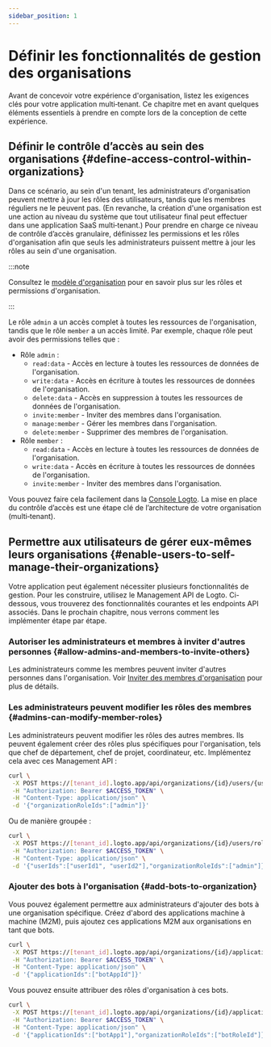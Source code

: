 ```yaml
---
sidebar_position: 1
---
```


# Définir les fonctionnalités de gestion des organisations

Avant de concevoir votre expérience d'organisation, listez les exigences clés pour votre application multi‑tenant. Ce chapitre met en avant quelques éléments essentiels à prendre en compte lors de la conception de cette expérience.

## Définir le contrôle d’accès au sein des organisations \{#define-access-control-within-organizations}

Dans ce scénario, au sein d'un tenant, les administrateurs d'organisation peuvent mettre à jour les rôles des utilisateurs, tandis que les membres réguliers ne le peuvent pas. (En revanche, la création d'une organisation est une action au niveau du système que tout utilisateur final peut effectuer dans une application SaaS multi‑tenant.) Pour prendre en charge ce niveau de contrôle d’accès granulaire, définissez les permissions et les rôles d'organisation afin que seuls les administrateurs puissent mettre à jour les rôles au sein d'une organisation.

:::note

Consultez le [modèle d'organisation](/authorization/organization-template) pour en savoir plus sur les rôles et permissions d'organisation.

:::

Le rôle `admin` a un accès complet à toutes les ressources de l'organisation, tandis que le rôle `member` a un accès limité. Par exemple, chaque rôle peut avoir des permissions telles que :

- Rôle `admin` :
  - `read:data` - Accès en lecture à toutes les ressources de données de l'organisation.
  - `write:data` - Accès en écriture à toutes les ressources de données de l'organisation.
  - `delete:data` - Accès en suppression à toutes les ressources de données de l'organisation.
  - `invite:member` - Inviter des membres dans l'organisation.
  - `manage:member` - Gérer les membres dans l'organisation.
  - `delete:member` - Supprimer des membres de l'organisation.
- Rôle `member` :
  - `read:data` - Accès en lecture à toutes les ressources de données de l'organisation.
  - `write:data` - Accès en écriture à toutes les ressources de données de l'organisation.
  - `invite:member` - Inviter des membres dans l'organisation.

Vous pouvez faire cela facilement dans la [Console Logto](https://cloud.logto.io/). La mise en place du contrôle d’accès est une étape clé de l’architecture de votre organisation (multi‑tenant).

## Permettre aux utilisateurs de gérer eux-mêmes leurs organisations \{#enable-users-to-self-manage-their-organizations}

Votre application peut également nécessiter plusieurs fonctionnalités de gestion. Pour les construire, utilisez le Management API de Logto. Ci-dessous, vous trouverez des fonctionnalités courantes et les endpoints API associés. Dans le prochain chapitre, nous verrons comment les implémenter étape par étape.

### Autoriser les administrateurs et membres à inviter d'autres personnes \{#allow-admins-and-members-to-invite-others}

Les administrateurs comme les membres peuvent inviter d'autres personnes dans l'organisation. Voir [Inviter des membres d'organisation](/end-user-flows/organization-experience/invite-organization-members) pour plus de détails.

### Les administrateurs peuvent modifier les rôles des membres \{#admins-can-modify-member-roles}

Les administrateurs peuvent modifier les rôles des autres membres. Ils peuvent également créer des rôles plus spécifiques pour l'organisation, tels que chef de département, chef de projet, coordinateur, etc. Implémentez cela avec ces Management API :

```bash
curl \
 -X POST https://[tenant_id].logto.app/api/organizations/{id}/users/{userId}/roles \
 -H "Authorization: Bearer $ACCESS_TOKEN" \
 -H "Content-Type: application/json" \
 -d '{"organizationRoleIds":["admin"]}'
```

Ou de manière groupée :

```bash
curl \
 -X POST https://[tenant_id].logto.app/api/organizations/{id}/users/roles \
 -H "Authorization: Bearer $ACCESS_TOKEN" \
 -H "Content-Type: application/json" \
 -d '{"userIds":["userId1", "userId2"],"organizationRoleIds":["admin"]}'
```

### Ajouter des bots à l'organisation \{#add-bots-to-organization}

Vous pouvez également permettre aux administrateurs d'ajouter des bots à une organisation spécifique. Créez d'abord des applications machine à machine (M2M), puis ajoutez ces applications M2M aux organisations en tant que bots.

```bash
curl \
 -X POST https://[tenant_id].logto.app/api/organizations/{id}/applications \
 -H "Authorization: Bearer $ACCESS_TOKEN" \
 -H "Content-Type: application/json" \
 -d '{"applicationIds":["botAppId"]}'
```

Vous pouvez ensuite attribuer des rôles d'organisation à ces bots.

```bash
curl \
 -X POST https://[tenant_id].logto.app/api/organizations/{id}/applications/roles \
 -H "Authorization: Bearer $ACCESS_TOKEN" \
 -H "Content-Type: application/json" \
 -d '{"applicationIds":["botApp1"],"organizationRoleIds":["botRoleId"]}'
```
